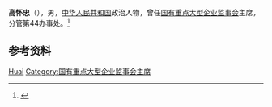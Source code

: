 '''高怀忠'''（{{bd|？|}}），男，[[中华人民共和国|中华人民共和国]]政治人物，曾任[[国有重点大型企业监事会|国有重点大型企业监事会]]主席，分管第44办事处。<ref>{{Cite web|title=中华人民共和国国务院任免人员 2010年第14号国务院公报|url=http://www.gov.cn/gongbao/content/2010/content_1605438.htm|accessdate=2021-02-11|work=中国政府网}}</ref>

== 参考资料 ==
{{reflist}}

{{Authority control}}
{{DEFAULTSORT:Gao高}}
[[Category:高姓|Huai]]
[[Category:国有重点大型企业监事会主席|Category:国有重点大型企业监事会主席]]

{{中国人物小作品}}